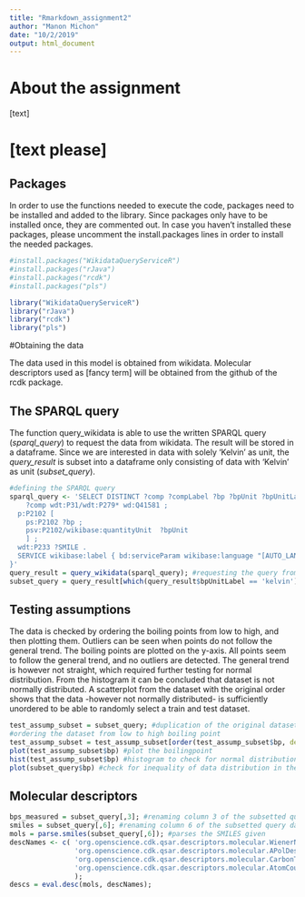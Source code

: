 ```yaml
---
title: "Rmarkdown_assignment2"
author: "Manon Michon"
date: "10/2/2019"
output: html_document
---
```

# About the assignment
[text]

# [text please]
## Packages
In order to use the functions needed to execute the code, packages need to be installed and added to the library.
Since packages only have to be installed once, they are commented out. In case you haven't installed these packages, please uncomment the install.packages lines in order to install the needed packages.

```r

#install.packages("WikidataQueryServiceR")
#install.packages("rJava")
#install.packages("rcdk")
#install.packages("pls")

library("WikidataQueryServiceR")
library("rJava")
library("rcdk")
library("pls")
```

#Obtaining the data

The data used in this model is obtained from wikidata. Molecular descriptors used as [fancy term] will be obtained from the github of the rcdk package.

## The SPARQL query

The function query_wikidata is able to use the written SPARQL query (_sparql_query_) to request the data from wikidata. The result will be stored in a dataframe. Since we are interested in data with solely 'Kelvin' as unit, the _query_result_ is subset into a dataframe only consisting of data with 'Kelvin' as unit (_subset_query_).

``` r
#defining the SPARQL query
sparql_query <- 'SELECT DISTINCT ?comp ?compLabel ?bp ?bpUnit ?bpUnitLabel ?SMILE WHERE {
    ?comp wdt:P31/wdt:P279* wd:Q41581 ;
  p:P2102 [
    ps:P2102 ?bp ;
    psv:P2102/wikibase:quantityUnit  ?bpUnit
    ] ;
  wdt:P233 ?SMILE .
  SERVICE wikibase:label { bd:serviceParam wikibase:language "[AUTO_LANGUAGE],en". }
}'
query_result = query_wikidata(sparql_query); #requesting the query from the wikidata server
subset_query = query_result[which(query_result$bpUnitLabel == 'kelvin'),]; #selecting the required data
```

## Testing assumptions

The data is checked by ordering the boiling points from low to high, and then plotting them. Outliers can be seen when points do not follow the general trend. The boiling points are plotted on the y-axis. All points seem to follow the general trend, and no outliers are detected. The general trend is however not straight, which required further testing for normal distribution. From the histogram it can be concluded that dataset is not normally distributed. A scatterplot from the dataset with the original order shows that the data -however not normally distributed- is sufficiently unordered to be able to randomly select a train and test dataset.

``` r
test_assump_subset = subset_query; #duplication of the original dataset
#ordering the dataset from low to high boiling point
test_assump_subset = test_assump_subset[order(test_assump_subset$bp, decreasing = FALSE),] 
plot(test_assump_subset$bp) #plot the boilingpoint
hist(test_assump_subset$bp) #histogram to check for normal distribution
plot(subset_query$bp) #check for inequality of data distribution in the original dataset.

```

## Molecular descriptors

``` r
bps_measured = subset_query[,3]; #renaming column 3 of the subsetted query data to further use this column
smiles = subset_query[,6]; #renaming column 6 of the subsetted query data to further use this column
mols = parse.smiles(subset_query[,6]); #parses the SMILES given
descNames <- c( 'org.openscience.cdk.qsar.descriptors.molecular.WienerNumbersDescriptor',
                'org.openscience.cdk.qsar.descriptors.molecular.APolDescriptor',
                'org.openscience.cdk.qsar.descriptors.molecular.CarbonTypesDescriptor',
                'org.openscience.cdk.qsar.descriptors.molecular.AtomCountDescriptor'
                );
descs = eval.desc(mols, descNames);
```



